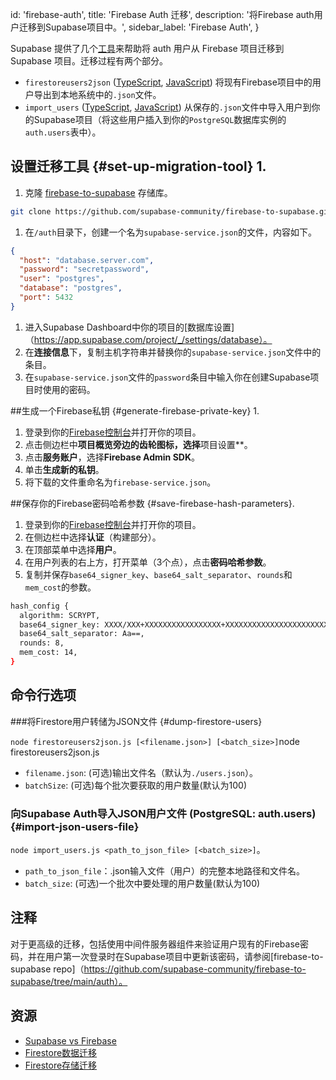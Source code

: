 
  id: 'firebase-auth',
  title: 'Firebase Auth 迁移',
  description: '将Firebase auth用户迁移到Supabase项目中。',
  sidebar_label: 'Firebase Auth',
}

Supabase 提供了几个[工具](https://github.com/supabase-community/firebase-to-supabase/tree/main/auth)来帮助将 auth 用户从 Firebase 项目迁移到 Supabase 项目。迁移过程有两个部分。

- `firestoreusers2json` ([TypeScript](https://github.com/supabase-community/firebase-to-supabase/blob/main/auth/firestoreusers2json.ts), [JavaScript](https://github.com/supabase-community/firebase-to-supabase/blob/main/auth/firestoreusers2json.js)) 将现有Firebase项目中的用户导出到本地系统中的`.json`文件。
- `import_users` ([TypeScript](https://github.com/supabase-community/firebase-to-supabase/blob/main/auth/import_users.ts), [JavaScript](https://github.com/supabase-community/firebase-to-supabase/blob/main/auth/import_users.js)) 从保存的`.json`文件中导入用户到你的Supabase项目（将这些用户插入到你的`PostgreSQL`数据库实例的`auth.users`表中）。

## 设置迁移工具 {#set-up-migration-tool} 1.

1. 克隆 [firebase-to-supabase](https://github.com/supabase-community/firebase-to-supabase) 存储库。

```bash
git clone https://github.com/supabase-community/firebase-to-supabase.git
```

1. 在`/auth`目录下，创建一个名为`supabase-service.json`的文件，内容如下。

```json
{
  "host": "database.server.com",
  "password": "secretpassword",
  "user": "postgres",
  "database": "postgres",
  "port": 5432
}
```

1. 进入Supabase Dashboard中你的项目的[数据库设置]（https://app.supabase.com/project/_/settings/database）。
1. 在**连接信息**下，复制主机字符串并替换你的`supabase-service.json`文件中的条目。
1. 在`supabase-service.json`文件的`password`条目中输入你在创建Supabase项目时使用的密码。

##生成一个Firebase私钥 {#generate-firebase-private-key} 1.

1. 登录到你的[Firebase控制台](https://console.firebase.google.com/project)并打开你的项目。
1. 点击侧边栏中**项目概览旁边的齿轮图标，选择**项目设置**。
1. 点击**服务账户**，选择**Firebase Admin SDK**。
1. 单击**生成新的私钥**。
1. 将下载的文件重命名为`firebase-service.json`。

##保存你的Firebase密码哈希参数 {#save-firebase-hash-parameters}.

1. 登录到你的[Firebase控制台](https://console.firebase.google.com/project)并打开你的项目。
1. 在侧边栏中选择**认证**（构建部分）。
1. 在顶部菜单中选择**用户**。
1. 在用户列表的右上方，打开菜单（3个点），点击**密码哈希参数**。
1. 复制并保存`base64_signer_key`、`base64_salt_separator`、`rounds`和`mem_cost`的参数。

```bash title=Sample%20password%20hash%20parameters
hash_config {
  algorithm: SCRYPT,
  base64_signer_key: XXXX/XXX+XXXXXXXXXXXXXXXXX+XXXXXXXXXXXXXXXXXXXXXXXXXXXXXXXXXXXXXXXXXXXXXXXXXXXXXXXXXXX==,
  base64_salt_separator: Aa==,
  rounds: 8,
  mem_cost: 14,
}
```

## 命令行选项

###将Firestore用户转储为JSON文件 {#dump-firestore-users}

`node firestoreusers2json.js [<filename.json>] [<batch_size>]`node firestoreusers2json.js

- `filename.json`: (可选)输出文件名（默认为`./users.json`）。
- `batchSize`: (可选)每个批次要获取的用户数量(默认为100)

### 向Supabase Auth导入JSON用户文件 (PostgreSQL: auth.users) {#import-json-users-file}

`node import_users.js <path_to_json_file> [<batch_size>]`。

- `path_to_json_file`：.json输入文件（用户）的完整本地路径和文件名。
- `batch_size`: (可选)一个批次中要处理的用户数量(默认为100)

## 注释

对于更高级的迁移，包括使用中间件服务器组件来验证用户现有的Firebase密码，并在用户第一次登录时在Supabase项目中更新该密码，请参阅[firebase-to-supabase repo]（https://github.com/supabase-community/firebase-to-supabase/tree/main/auth）。

## 资源

- [Supabase vs Firebase](https://supabase.com/alternatives/supabase-vs-firebase)
- [Firestore数据迁移](/docs/guides/migrations/firestore-data)
- [Firestore存储迁移](/docs/guides/migrations/firebase-storage)


